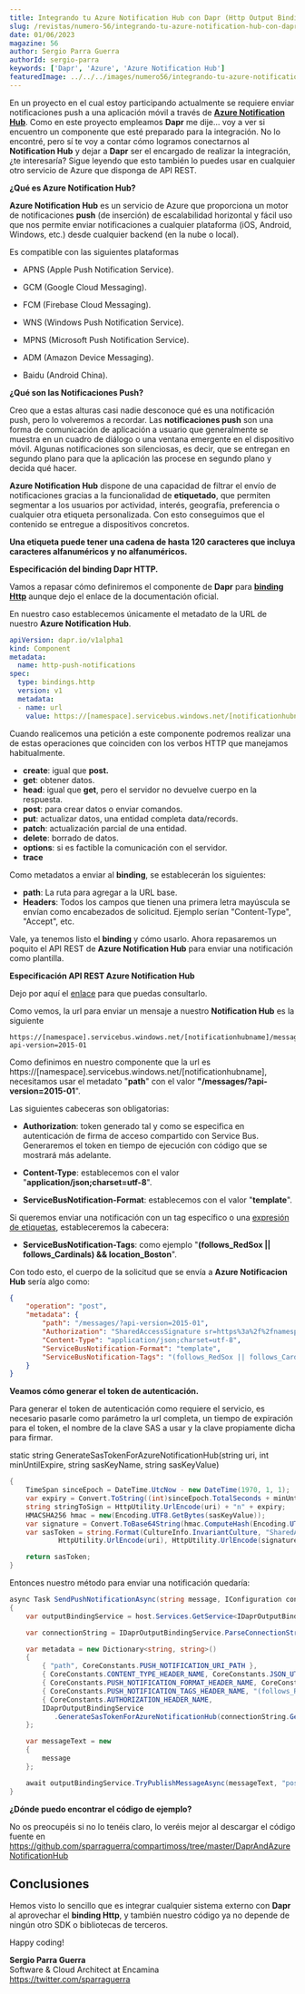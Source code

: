 ---
title: Integrando tu Azure Notification Hub con Dapr (Http Output Binding)
slug: /revistas/numero-56/integrando-tu-azure-notification-hub-con-dapr
date: 01/06/2023
magazine: 56
author: Sergio Parra Guerra
authorId: sergio-parra
keywords: ['Dapr', 'Azure', 'Azure Notification Hub']
featuredImage: ../../../images/numero56/integrando-tu-azure-notification-hub-con-dapr/image1.png
---

En un proyecto en el cual estoy participando actualmente se requiere
enviar notificaciones push a una aplicación móvil a través de [**Azure
Notification
Hub**](https://learn.microsoft.com/es-es/azure/notification-hubs/notification-hubs-push-notification-overview).
Como en este proyecto empleamos **Dapr** me dije... voy a ver si
encuentro un componente que esté preparado para la integración. No lo
encontré, pero sí te voy a contar cómo logramos conectarnos al
**Notification Hub** y dejar a **Dapr** ser el encargado de realizar la
integración, ¿te interesaría? Sigue leyendo que esto también lo puedes
usar en cualquier otro servicio de Azure que disponga de API REST.

**¿Qué es Azure Notification Hub?**

**Azure Notification Hub** es un servicio de Azure que proporciona un
motor de notificaciones **push** (de inserción) de escalabilidad
horizontal y fácil uso que nos permite enviar notificaciones a cualquier
plataforma (iOS, Android, Windows, etc.) desde cualquier backend (en la
nube o local).

Es compatible con las siguientes plataformas

-   APNS (Apple Push Notification Service).

-   GCM (Google Cloud Messaging).

-   FCM (Firebase Cloud Messaging).

-   WNS (Windows Push Notification Service).

-   MPNS (Microsoft Push Notification Service).

-   ADM (Amazon Device Messaging).

-   Baidu (Android China).

**¿Qué son las Notificaciones Push?**

Creo que a estas alturas casi nadie desconoce qué es una notificación
push, pero lo volveremos a recordar. Las **notificaciones push** son una
forma de comunicación de aplicación a usuario que generalmente se
muestra en un cuadro de diálogo o una ventana emergente en el
dispositivo móvil. Algunas notificaciones son silenciosas, es decir, que
se entregan en segundo plano para que la aplicación las procese en
segundo plano y decida qué hacer.

**Azure Notification Hub** dispone de una capacidad de filtrar el envío
de notificaciones gracias a la funcionalidad de **etiquetado**, que
permiten segmentar a los usuarios por actividad, interés, geografía,
preferencia o cualquier otra etiqueta personalizada. Con esto
conseguimos que el contenido se entregue a dispositivos concretos.

**Una etiqueta puede tener una cadena de hasta 120 caracteres que
incluya caracteres alfanuméricos y no alfanuméricos.**

**Especificación del binding Dapr HTTP.**

Vamos a repasar cómo definiremos el componente de **Dapr** para
[**binding
Http**](https://docs.dapr.io/reference/components-reference/supported-bindings/http/)
aunque dejo el enlace de la documentación oficial.

En nuestro caso establecemos únicamente el metadato de la URL de nuestro
**Azure Notification Hub**.

```yaml
apiVersion: dapr.io/v1alpha1
kind: Component
metadata:
  name: http-push-notifications
spec:
  type: bindings.http
  version: v1
  metadata:
  - name: url
    value: https://[namespace].servicebus.windows.net/[notificationhubname]
```

Cuando realicemos una petición a este componente podremos realizar una
de estas operaciones que coinciden con los verbos HTTP que manejamos
habitualmente.

-   **create**: igual que **post.**
-   **get**: obtener datos.
-   **head**: igual que **get**, pero el servidor no devuelve cuerpo en la respuesta.
-   **post**: para crear datos o enviar comandos.
-   **put**: actualizar datos, una entidad completa data/records.
-   **patch**: actualización parcial de una entidad.
-   **delete**: borrado de datos.
-   **options**: si es factible la comunicación con el servidor.
-   **trace**

Como metadatos a enviar al **binding**, se establecerán los siguientes:

-   **path**: La ruta para agregar a la URL base.
-   **Headers**: Todos los campos que tienen una primera letra mayúscula se envían como encabezados de solicitud. Ejemplo serían "Content-Type", "Accept", etc.

Vale, ya tenemos listo el **binding** y cómo usarlo. Ahora repasaremos
un poquito el API REST de **Azure Notification Hub** para enviar una
notificación como plantilla.

**Especificación API REST Azure Notification Hub**

Dejo por aquí el
[enlace](https://learn.microsoft.com/es-es/rest/api/notificationhubs/send-template-notification)
para que puedas consultarlo.

Como vemos, la url para enviar un mensaje a nuestro **Notification Hub**
es la siguiente

```
https://[namespace].servicebus.windows.net/[notificationhubname]/messages/?api-version=2015-01
```

Como definimos en nuestro componente que la url es
https://[namespace].servicebus.windows.net/[notificationhubname],
necesitamos usar el metadato "**path**" con el valor
**"/messages/?api-version=2015-01**".

Las siguientes cabeceras son obligatorias:

-   **Authorization**: token generado tal y como se especifica en autenticación de firma de acceso compartido con Service Bus. Generaremos el token en tiempo de ejecución con código que se mostrará más adelante.

-   **Content-Type**: establecemos con el valor "**application/json;charset=utf-8**".

-   **ServiceBusNotification-Format**: establecemos con el valor "**template**".

Si queremos enviar una notificación con un tag específico o una
[expresión de
etiquetas](https://learn.microsoft.com/es-es/azure/notification-hubs/notification-hubs-tags-segment-push-message),
estableceremos la cabecera:

-   **ServiceBusNotification-Tags**: como ejemplo "**(follows_RedSox || follows_Cardinals) && location_Boston**".

Con todo esto, el cuerpo de la solicitud que se envía a **Azure
Notificacion Hub** sería algo como:

```json
{
    "operation": "post",
    "metadata": {
        "path": "/messages/?api-version=2015-01",
        "Authorization": "SharedAccessSignature sr=https%3a%2f%2fnamespace.servicebus.windows.net%2fnotificationhubname%2fmessages%2f%3fapi-version%3d2015-01&sig=IhCVcSUDFsgEULcB%2fBrM8hBD44cWyGXZN1Xb3nuzfzQ%3d&se=1684406490&skn=DefaultFullSharedAccessSignature",
        "Content-Type": "application/json;charset=utf-8",
        "ServiceBusNotification-Format": "template",
        "ServiceBusNotification-Tags": "(follows_RedSox || follows_Cardinals) && location_Boston"
    }
}
```

**Veamos cómo generar el token de autenticación.**

Para generar el token de autenticación como requiere el servicio, es
necesario pasarle como parámetro la url completa, un tiempo de
expiración para el token, el nombre de la clave SAS a usar y la clave
propiamente dicha para firmar.

static string GenerateSasTokenForAzureNotificationHub(string uri, int
minUntilExpire, string sasKeyName, string sasKeyValue)

```csharp	
{
    TimeSpan sinceEpoch = DateTime.UtcNow - new DateTime(1970, 1, 1);
    var expiry = Convert.ToString((int)sinceEpoch.TotalSeconds + minUntilExpire);
    string stringToSign = HttpUtility.UrlEncode(uri) + "n" + expiry;
    HMACSHA256 hmac = new(Encoding.UTF8.GetBytes(sasKeyValue));
    var signature = Convert.ToBase64String(hmac.ComputeHash(Encoding.UTF8.GetBytes(stringToSign)));
    var sasToken = string.Format(CultureInfo.InvariantCulture, "SharedAccessSignature sr={0}&sig={1}&se={2}&skn={3}",
            HttpUtility.UrlEncode(uri), HttpUtility.UrlEncode(signature), expiry, sasKeyName);

    return sasToken;
}
```

Entonces nuestro método para enviar una notificación quedaría:

```csharp
async Task SendPushNotificationAsync(string message, IConfiguration configuration)
{    
    var outputBindingService = host.Services.GetService<IDaprOutputBindingService>()!;  

    var connectionString = IDaprOutputBindingService.ParseConnectionStringForAzureNotificationHub(configuration["NotificationHub:ConnectionString"], configuration["NotificationHub:NotificationHubName"]);

    var metadata = new Dictionary<string, string>()
    {
        { "path", CoreConstants.PUSH_NOTIFICATION_URI_PATH },
        { CoreConstants.CONTENT_TYPE_HEADER_NAME, CoreConstants.JSON_UTF8 },
        { CoreConstants.PUSH_NOTIFICATION_FORMAT_HEADER_NAME, CoreConstants.PUSH_NOTIFICATION_FORMAT_HEADER_VALUE },
        { CoreConstants.PUSH_NOTIFICATION_TAGS_HEADER_NAME, "(follows_RedSox || follows_Cardinals) && location_Boston" },
        { CoreConstants.AUTHORIZATION_HEADER_NAME,
        IDaprOutputBindingService
           .GenerateSasTokenForAzureNotificationHub(connectionString.GetNotificationHubUri(), 5, connectionString.SasKeyName, connectionString.SasKeyValue)}
    };

    var messageText = new
    {
        message
    };

    await outputBindingService.TryPublishMessageAsync(messageText, "post", metadata, CoreConstants.BINDING_NAME_HTTP_PUSH_NOTIFICATIONS);
}
```

**¿Dónde puedo encontrar el código de ejemplo?**

No os preocupéis si no lo tenéis claro, lo veréis mejor al descargar el
código fuente en
<https://github.com/sparraguerra/compartimoss/tree/master/DaprAndAzureNotificationHub>

## Conclusiones

Hemos visto lo sencillo que es integrar cualquier sistema externo con
**Dapr** al aprovechar el **binding Http**, y también nuestro código ya
no depende de ningún otro SDK o bibliotecas de terceros.

Happy coding!

**Sergio Parra Guerra** <br />
Software & Cloud Architect at Encamina <br />
https://twitter.com/sparraguerra
